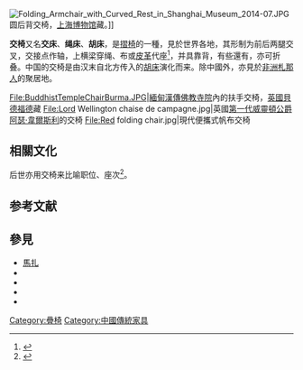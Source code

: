[[File:Folding_Armchair_with_Curved_Rest_in_Shanghai_Museum_2014-07.JPG|thumb]]圆后背交椅，[[上海博物馆|上海博物馆]]藏。]]

'''交椅'''又名'''交床'''、'''绳床'''、'''胡床'''，是[[摺椅|摺椅]]的一種，見於世界各地，其形制为前后两腿交叉，交接点作轴，上横梁穿绳、布或[[皮革|皮革]]代座<ref>{{cite book |author=谢天宇、刘昶、张健|title=《中国古玩收藏与鉴赏全书·下卷》|year=2004|publisher=天津古籍出版社|location=天津|pages=}}</ref>，并具靠背，有些還有{{link-en|靠手|Armrest}}，亦可折叠。中国的交椅是由汉末自北方传入的[[胡床|胡床]]演化而来。除中國外，亦見於[[非洲|非洲]][[札那人|札那人]]的聚居地。
<gallery>
File:BuddhistTempleChairBurma.JPG|[[緬甸|緬甸]][[漢傳佛教|漢傳佛教]][[寺院|寺院]]內的扶手交椅，[[英國|英國]][[貝德福德|貝德福德]]{{link-en|希金斯美術館暨博物館|The Higgins Art Gallery & Museum}}藏
File:Lord Wellington chaise de campagne.jpg|英國[[第一代威靈頓公爵阿瑟·韋爾斯利|第一代威靈頓公爵阿瑟·韋爾斯利]]的交椅
File:Red folding chair.jpg|現代便攜式帆布交椅
</gallery>

==相關文化==
后世亦用交椅来比喻职位、座次<ref>{{cite book |author=吕佩浩、陈建文|title=《汉语非本义词典》|year=1999|publisher=中国国际广播出版社|location=北京|pages=}}</ref>。
== 参考文献 ==
{{reflist|2}}
==參見==
*[[馬扎|馬扎]]
*{{link-en|摺疊式躺椅|Deckchair}}
*{{link-en|導演椅|Director's chair}}
*{{link-en|剪刀椅|X-chair}}
*{{link-en|格拉斯頓伯里椅|Glastonbury chair}}
{{DEFAULTSORT:J}}
[[Category:疊椅|Category:疊椅]]
[[Category:中國傳統家具|Category:中國傳統家具]]